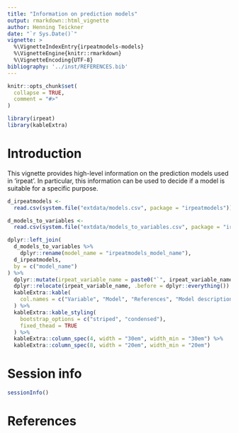 ```yaml
---
title: "Information on prediction models"
output: rmarkdown::html_vignette
author: Henning Teickner
date: "`r Sys.Date()`"
vignette: >
  %\VignetteIndexEntry{irpeatmodels-models}
  %\VignetteEngine{knitr::rmarkdown}
  %\VignetteEncoding{UTF-8}
bibliography: '../inst/REFERENCES.bib'
---
```


```r
knitr::opts_chunk$set(
  collapse = TRUE,
  comment = "#>"
)
```

```r
library(irpeat)
library(kableExtra)
```


# Introduction

This vignette provides high-level information on the prediction models used in 'irpeat'. In particular, this information can be used to decide if a model is suitable for a specific purpose.

```r
d_irpeatmodels <- 
  read.csv(system.file("extdata/models.csv", package = "irpeatmodels"))

d_models_to_variables <- 
  read.csv(system.file("extdata/models_to_variables.csv", package = "irpeat"))

dplyr::left_join(
  d_models_to_variables %>%
    dplyr::rename(model_name = "irpeatmodels_model_name"),
  d_irpeatmodels,
  by = c("model_name")
) %>%
  dplyr::mutate(irpeat_variable_name = paste0("`", irpeat_variable_name, "`")) %>%
  dplyr::relocate(irpeat_variable_name, .before = dplyr::everything()) %>%
  kableExtra::kable(
    col.names = c("Variable", "Model", "References", "Model description", "Model limitations", "Infrared mode", "Infrared range", "References (usage)", "References (limitations)")
  ) %>%
  kableExtra::kable_styling(
    bootstrap_options = c("striped", "condensed"),
    fixed_thead = TRUE
  ) %>%
  kableExtra::column_spec(4, width = "30em", width_min = "30em") %>%
  kableExtra::column_spec(8, width = "20em", width_min = "20em")
```










# Session info

```r
sessionInfo()
```

# References

